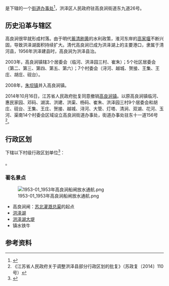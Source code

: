 {{中国乡级行政区|32/08/29/100/000}}

'''{{PAGENAMEBASE}}'''是{{PRC admin/fullname|32/08/29/100/000|3}}下辖的一个[[街道办事处|街道办事处]]<ref>{{PRC admin/ref sgc|{{PRC admin/parent|32/08/29/100/000}}}}</ref>，洪泽区人民政府驻高良涧街道东九道26号。

==历史沿革与辖区==
高良涧很早就形成村落。由于明代[[蓄清刷黄|蓄清刷黄]]的水利政策，淮河东岸的[[高家堰|高家堰]]不断兴固，导致洪泽湖面积持续扩大。清代高良涧已成为洪泽湖上的主要港口，隶属于清河县，1956年洪泽建县时，高良涧为洪泽县治。

2003年，高良涧镇辖3个居委会（临河、洪泽园三村、崔朱）；5个社区居委会（第二、第三、第四、第五、第六）；7个村委会（浔河、越城、贺接、王集、王庄、胡庄、砚台）。

2008年，[[朱坝镇|朱坝镇]]并入高良涧镇。

2014年10月16日，江苏省人民政府批复同意撤销[[高良涧镇|高良涧镇]]。以原高良涧镇临河、惠民家园、邓码、湖滨、洪建、洪渠、杨码、崔朱、洪泽园三村9个居委会和胡庄、砚台、王集、王庄、贺接、越城、浔河、大管、灯塔、清涧、双湖、花河、玉河、渠南14个村委会区域设立高良涧街道办事处，街道办事处驻东十一道156号<ref>《江苏省人民政府关于调整洪泽县部分行政区划的批复》（苏政复〔2014〕110号）</ref>。

== 行政区划 ==
{{PAGENAMEBASE}}下辖以下村级行政区划单位<ref>{{PRC admin/ref sgc|32/08/29/100/000}}</ref>：

{{PRC admin/children|32/08/29/100/000}}。

===著名景点===
[[File:1953-01_1953年高良涧船闸放水通航.png|thumb]]
*高良涧闸：[[苏北灌溉总渠|苏北灌溉总渠]]的起点
*[[洪泽湖|洪泽湖]]
*[[洪泽湖大堤|洪泽湖大堤]]
*镇水铁牛

== 参考资料 ==
{{reflist}}

{{PRC admin/navcat|32/08/29/100/000}}
{{江苏行政区划小作品}}